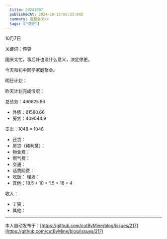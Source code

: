 ```yaml
---
  title: 20241007
  publishedAt: 2024-10-11T06:23:04Z
  summary: 查看全文>>
  tags: ["停更"]
---
```


10月7日 

关键词：停更

国庆太忙，事后补也没什么意义，决定停更。

今天和初中同学家庭聚会。

明日计划：

昨天计划完成情况：

总债务：490625.56
- 外债：81580.66
- 房贷：409044.9

支出：1048 = 1048
- 还贷：
- 房贷（纯利息）：
- 物业费：
- 燃气费：
- 交通：
- 话费网费：
- 吃饭：
 理发：
- 其他：18.5 + 10 + 1.5 + 18 + 4

收入：
- 工资：
- 其他：


---
本人自动发布于：[https://github.com/cutByMine/blog/issues/217](https://github.com/cutByMine/blog/issues/217)
